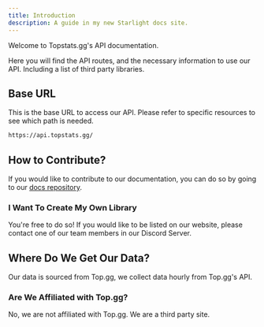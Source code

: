 ```yaml
---
title: Introduction
description: A guide in my new Starlight docs site.
---
```


Welcome to Topstats.gg's API documentation.

Here you will find the API routes, and the necessary information to use our API. Including a list of third party libraries.

## Base URL
This is the base URL to access our API. Please refer to specific resources to see which path is needed.
```sh
https://api.topstats.gg/
```

## How to Contribute?
If you would like to contribute to our documentation, you can do so by going to our [docs repository](https://github.com/dbl-statistics/docs).

### I Want To Create My Own Library
You're free to do so! If you would like to be listed on our website, please contact one of our team members in our Discord Server.

## Where Do We Get Our Data?
Our data is sourced from Top.gg, we collect data hourly from Top.gg's API.

### Are We Affiliated with Top.gg?
No, we are not affiliated with Top.gg. We are a third party site.
